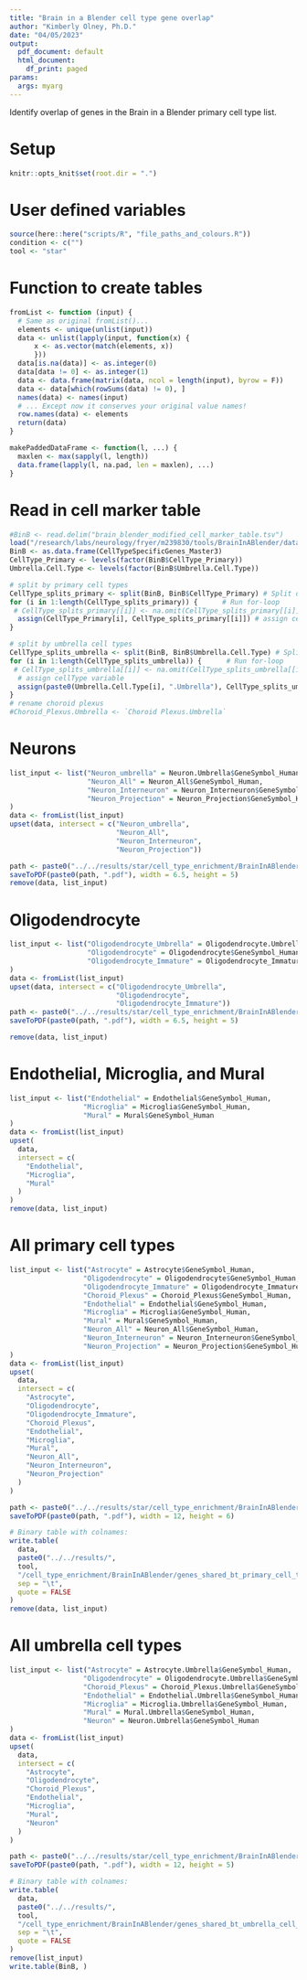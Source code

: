 ```yaml
---
title: "Brain in a Blender cell type gene overlap"
author: "Kimberly Olney, Ph.D."
date: "04/05/2023"
output:
  pdf_document: default
  html_document:
    df_print: paged
params:
  args: myarg
---
```


Identify overlap of genes in the Brain in a Blender primary cell type list. 

# Setup
```r
knitr::opts_knit$set(root.dir = ".")
```
# User defined variables
```r
source(here::here("scripts/R", "file_paths_and_colours.R"))
condition <- c("")
tool <- "star"
```
# Function to create tables
```r
fromList <- function (input) {
  # Same as original fromList()...
  elements <- unique(unlist(input))
  data <- unlist(lapply(input, function(x) {
      x <- as.vector(match(elements, x))
      }))
  data[is.na(data)] <- as.integer(0)
  data[data != 0] <- as.integer(1)
  data <- data.frame(matrix(data, ncol = length(input), byrow = F))
  data <- data[which(rowSums(data) != 0), ]
  names(data) <- names(input)
  # ... Except now it conserves your original value names!
  row.names(data) <- elements
  return(data)
}

makePaddedDataFrame <- function(l, ...) {
  maxlen <- max(sapply(l, length))
  data.frame(lapply(l, na.pad, len = maxlen), ...)
}
```

# Read in cell marker table 
```r
#BinB <- read.delim("brain_blender_modified_cell_marker_table.tsv")
load("/research/labs/neurology/fryer/m239830/tools/BrainInABlender/data/CellTypeSpecificGenes_Master3.rda")
BinB <- as.data.frame(CellTypeSpecificGenes_Master3)
CellType_Primary <- levels(factor(BinB$CellType_Primary))
Umbrella.Cell.Type <- levels(factor(BinB$Umbrella.Cell.Type))

# split by primary cell types
CellType_splits_primary <- split(BinB, BinB$CellType_Primary) # Split data frame in list
for (i in 1:length(CellType_splits_primary)) {      # Run for-loop
 # CellType_splits_primary[[i]] <- na.omit(CellType_splits_primary[[i]]) # remove rows with NA
  assign(CellType_Primary[i], CellType_splits_primary[[i]]) # assign cellType variable 
}

# split by umbrella cell types
CellType_splits_umbrella <- split(BinB, BinB$Umbrella.Cell.Type) # Split data frame in list
for (i in 1:length(CellType_splits_umbrella)) {      # Run for-loop
 # CellType_splits_umbrella[[i]] <- na.omit(CellType_splits_umbrella[[i]]) # remove rows with NA
  # assign cellType variable 
  assign(paste0(Umbrella.Cell.Type[i], ".Umbrella"), CellType_splits_umbrella[[i]]) 
}
# rename choroid plexus
#Choroid_Plexus.Umbrella <- `Choroid Plexus.Umbrella`
```

# Neurons 
```r
list_input <- list("Neuron_umbrella" = Neuron.Umbrella$GeneSymbol_Human,
                   "Neuron_All" = Neuron_All$GeneSymbol_Human,
                   "Neuron_Interneuron" = Neuron_Interneuron$GeneSymbol_Human,
                   "Neuron_Projection" = Neuron_Projection$GeneSymbol_Human
)
data <- fromList(list_input)
upset(data, intersect = c("Neuron_umbrella", 
                          "Neuron_All",
                          "Neuron_Interneuron",
                          "Neuron_Projection"))

path <- paste0("../../results/star/cell_type_enrichment/BrainInABlender/upset_genes_Neurons")
saveToPDF(paste0(path, ".pdf"), width = 6.5, height = 5)
remove(data, list_input)
```
# Oligodendrocyte
```r
list_input <- list("Oligodendrocyte_Umbrella" = Oligodendrocyte.Umbrella$GeneSymbol_Human,
                   "Oligodendrocyte" = Oligodendrocyte$GeneSymbol_Human,
                   "Oligodendrocyte_Immature" = Oligodendrocyte_Immature$GeneSymbol_Human
)
data <- fromList(list_input)
upset(data, intersect = c("Oligodendrocyte_Umbrella",
                          "Oligodendrocyte",
                          "Oligodendrocyte_Immature"))
path <- paste0("../../results/star/cell_type_enrichment/BrainInABlender/upset_genes_Oligodendrocyte")
saveToPDF(paste0(path, ".pdf"), width = 6.5, height = 5)

remove(data, list_input)
```
# Endothelial, Microglia, and Mural
```r
list_input <- list("Endothelial" = Endothelial$GeneSymbol_Human,
                  "Microglia" = Microglia$GeneSymbol_Human,
                  "Mural" = Mural$GeneSymbol_Human
)
data <- fromList(list_input)
upset(
  data,
  intersect = c(
    "Endothelial",
    "Microglia",
    "Mural"
  )
)
remove(data, list_input)
```

# All primary cell types 
```r
list_input <- list("Astrocyte" = Astrocyte$GeneSymbol_Human,
                  "Oligodendrocyte" = Oligodendrocyte$GeneSymbol_Human,
                  "Oligodendrocyte_Immature" = Oligodendrocyte_Immature$GeneSymbol_Human,
                  "Choroid_Plexus" = Choroid_Plexus$GeneSymbol_Human,
                  "Endothelial" = Endothelial$GeneSymbol_Human,
                  "Microglia" = Microglia$GeneSymbol_Human,
                  "Mural" = Mural$GeneSymbol_Human,
                  "Neuron_All" = Neuron_All$GeneSymbol_Human,
                  "Neuron_Interneuron" = Neuron_Interneuron$GeneSymbol_Human,
                  "Neuron_Projection" = Neuron_Projection$GeneSymbol_Human
)
data <- fromList(list_input)
upset(
  data,
  intersect = c(
    "Astrocyte",
    "Oligodendrocyte",
    "Oligodendrocyte_Immature",
    "Choroid_Plexus",
    "Endothelial",
    "Microglia",
    "Mural",
    "Neuron_All",
    "Neuron_Interneuron",
    "Neuron_Projection"
  )
)

path <- paste0("../../results/star/cell_type_enrichment/BrainInABlender/upset_genes_all_primary_cell_types")
saveToPDF(paste0(path, ".pdf"), width = 12, height = 6)

# Binary table with colnames:
write.table(
  data,
  paste0("../../results/",
  tool,
  "/cell_type_enrichment/BrainInABlender/genes_shared_bt_primary_cell_types.txt"),
  sep = "\t",
  quote = FALSE
)
remove(data, list_input)
```

# All umbrella cell types 
```r
list_input <- list("Astrocyte" = Astrocyte.Umbrella$GeneSymbol_Human,
                  "Oligodendrocyte" = Oligodendrocyte.Umbrella$GeneSymbol_Human,
                  "Choroid_Plexus" = Choroid_Plexus.Umbrella$GeneSymbol_Human,
                  "Endothelial" = Endothelial.Umbrella$GeneSymbol_Human,
                  "Microglia" = Microglia.Umbrella$GeneSymbol_Human,
                  "Mural" = Mural.Umbrella$GeneSymbol_Human,
                  "Neuron" = Neuron.Umbrella$GeneSymbol_Human
)
data <- fromList(list_input)
upset(
  data,
  intersect = c(
    "Astrocyte",
    "Oligodendrocyte",
    "Choroid_Plexus",
    "Endothelial",
    "Microglia",
    "Mural",
    "Neuron"
  )
)

path <- paste0("../../results/star/cell_type_enrichment/BrainInABlender/upset_genes_all_umbrella_cell_types")
saveToPDF(paste0(path, ".pdf"), width = 12, height = 5)

# Binary table with colnames:
write.table(
  data,
  paste0("../../results/",
  tool,
  "/cell_type_enrichment/BrainInABlender/genes_shared_bt_umbrella_cell_types.txt"),
  sep = "\t",
  quote = FALSE
)
remove(list_input)
write.table(BinB, )
```